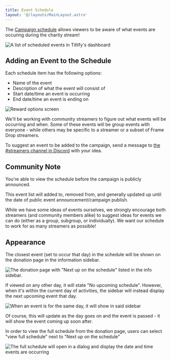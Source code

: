 ```yaml
---
title: Event Schedule
layout: '@/layouts/MainLayout.astro'
---
```



The [Campaign schedule](https://info.tiltify.com/a/solutions/articles/43000008835?portalId=43000014313) allows viewers to
be aware of what events are occuring during the charity stream!

<img src={tiltify_schedule_list} alt="A list of scheduled events in Titlify's dashboard"/>

## Adding an Event to the Schedule

Each schedule item has the following options:

- Name of the event
- Description of what the event will consist of
- Start date/time an event is occurring
- End date/time an event is ending on

<img src={tiltify_schedule_items_options} alt="Reward options screen"/>

We'll be working with community streamers to figure out what events will be occurring and when. Some of these events will
be group events with everyone - while others may be specific to a streamer or a subset of Frame Drop streamers.

To suggest an event to be added to the campaign, send a message to <a href={DISCORD_URL}>the #streamers channel in Discord</a> with your idea.

## Community Note

You're able to view the schedule before the campaign is publicly announced.

This event list will added to, removed from, and generally updated up until the date of public event announcement/campaign publish.

While we have some ideas of events ourselves, we strongly encourage both streamers (and community members alike) to suggest
ideas for events we can do (either as a group, subgroup, or individually). We want our schedule to work for as many streamers as possible!

## Appearance

The closest event (set to occur that day) in the schedule will be shown on the donation page in the information sidebar.

<img src={upcoming_schedule} alt='The donation page with "Next up on the schedule" listed in the info sidebar.'/>

If viewed on any other day, it will state "No upcoming schedule". However, when it's within the current day of activities,
the sidebar will instead display the next upcoming event that day.

<img src={next_up_schedule} alt="When an event is for the same day, it will show in said sidebar"/>

Of course, this will update as the day goes on and the event is passed - it will show the event coming up soon after.

In order to view the full schedule from the donation page, users can select "view full schedule" next to "Next up on the schedule"

<img src={full_schedule} alt="The full schedule will open in a dialog and display the date and time events are occurring"/>
